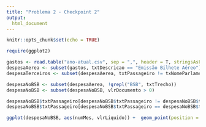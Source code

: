 ```yaml
---
title: "Problema 2 - Checkpoint 2"
output: 
  html_document
---
```


```r
knitr::opts_chunk$set(echo = TRUE)
```

```r
require(ggplot2)

gastos <- read.table("ano-atual.csv", sep = ",", header = T, stringsAsFactors=FALSE)
despesaAerea <- subset(gastos, txtDescricao == "Emissão Bilhete Aéreo")
despesaTerceiros <- subset(despesaAerea, txtPassageiro != txNomeParlamentar)

despesaNoBSB <- subset(despesaAerea, !grepl("BSB", txtTrecho))
despesaNoBSB <- subset(despesaNoBSB, vlrDocumento > 0)

despesaNoBSB$txtPassageiro[despesaNoBSB$txtPassageiro != despesaNoBSB$txNomeParlamentar] <- "Outro"
despesaNoBSB$txtPassageiro[despesaNoBSB$txtPassageiro == despesaNoBSB$txNomeParlamentar] <- "Parlamentar"

ggplot(despesaNoBSB, aes(numMes, vlrLiquido)) +  geom_point(position = position_jitter(width = .8), alpha = .3, colour=ifelse(despesaNoBSB$txtPassageiro == 'Outro','orange','mediumorchid4')) + labs(title="Bilhetes aéreos de trechos além de BSB", x= "Mês", y="Valor do bilhete em R$")

```